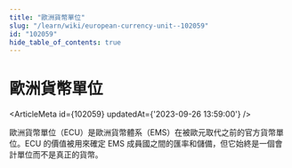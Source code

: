 ```yaml
---
title: "歐洲貨幣單位"
slug: "/learn/wiki/european-currency-unit--102059"
id: "102059"
hide_table_of_contents: true
---
```



# 歐洲貨幣單位

<ArticleMeta id={102059} updatedAt={'2023-09-26 13:59:00'} />
<div className='border-solid border-b border-t-0 my-4 border-[var(--ifm-color-gray-300)]' />

歐洲貨幣單位（ECU）是歐洲貨幣體系（EMS）在被歐元取代之前的官方貨幣單位。ECU 的價值被用來確定 EMS 成員國之間的匯率和儲備，但它始終是一個會計單位而不是真正的貨幣。
